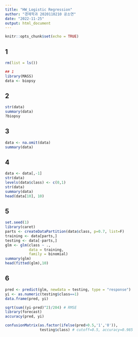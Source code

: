```yaml
---
title: "HW_Logistic Regression"
author: "경제학과 2020110210 공소연"
date: "2022-11-25"
output: html_document
---
```


```r
knitr::opts_chunk$set(echo = TRUE)
```

## 1

```r
rm(list = ls())

## 1
library(MASS)
data <- biopsy
```

## 2

```r
str(data)
summary(data)
?biopsy
```

## 3

```r
data <- na.omit(data)
summary(data)
```

## 4

```r
data <- data[,-1]
str(data)
levels(data$class) <- c(0,1)
str(data)
summary(data)
head(data[10], 10)
```

## 5

```r
set.seed(1)
library(caret)
parts <- createDataPartition(data$class, p=0.7, list=F)
training <- data[parts,]
testing <- data[-parts,]
glm <- glm(class ~ .,
           data = training,
           family = binomial)
summary(glm)
head(fitted(glm),10)
```

## 6

```r
pred <- predict(glm, newdata = testing, type = "response")
yi <- as.numeric(testing$class==1)
data.frame(pred, yi)

sqrt(sum((yi-pred)^2)/204) # RMSE
library(forecast)
accuracy(pred, yi)

confusionMatrix(as.factor(ifelse(pred>0.5,'1','0')),
                testing$class) # cutoff=0.5, accuracy=0.985
```
